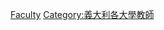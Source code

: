 [[Category:巴勒莫大学人物|Faculty]]
[[Category:義大利各大學教師|Category:義大利各大學教師]]
<!--[[Category:People_from_Palermo_(city)|Category:People from Palermo (city)]]-->